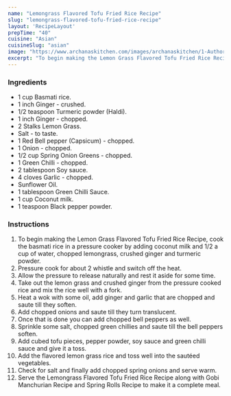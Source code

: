 ---
name: "Lemongrass Flavored Tofu Fried Rice Recipe"
slug: "lemongrass-flavored-tofu-fried-rice-recipe"
layout: 'RecipeLayout'
prepTime: "40"
cuisine: "Asian"
cuisineSlug: "asian"
image: "https://www.archanaskitchen.com/images/archanaskitchen/1-Author/sibyl-archanaskitchen.com/Lemon_Grass_Flavored_Tofu_Fried_Rice_Recipe.jpg"
excerpt: "To begin making the Lemon Grass Flavored Tofu Fried Rice Recipe, cook the basmati rice in a pressure cooker by adding coconut milk and 12 a cup of water, chopped lemongrass, crushed ginger and turmeric powder"
---

### Ingredients

- 1 cup Basmati rice.
- 1 inch Ginger - crushed.
- 1/2 teaspoon Turmeric powder (Haldi).
- 1 inch Ginger - chopped.
- 2 Stalks Lemon Grass.
- Salt - to taste.
- 1 Red Bell pepper (Capsicum) - chopped.
- 1 Onion - chopped.
- 1/2 cup Spring Onion Greens - chopped.
- 1 Green Chilli - chopped.
- 2 tablespoon Soy sauce.
- 4 cloves Garlic - chopped.
- Sunflower Oil.
- 1 tablespoon Green Chilli Sauce.
- 1 cup Coconut milk.
- 1 teaspoon Black pepper powder.

### Instructions

1. To begin making the Lemon Grass Flavored Tofu Fried Rice Recipe, cook the basmati rice in a pressure cooker by adding coconut milk and 1/2 a cup of water, chopped lemongrass, crushed ginger and turmeric powder.
1. Pressure cook for about 2 whistle and switch off the heat.
1. Allow the pressure to release naturally and rest it aside for some time.
1. Take out the lemon grass and crushed ginger from the pressure cooked rice and mix the rice well with a fork.
1. Heat a wok with some oil, add ginger and garlic that are chopped and saute till they soften.
1. Add chopped onions and saute till they turn translucent.
1. Once that is done you can add chopped bell peppers as well.
1. Sprinkle some salt, chopped green chillies and saute till the bell peppers soften.
1. Add cubed tofu pieces, pepper powder, soy sauce and green chilli sauce and give it a toss.
1. Add the flavored lemon grass rice and toss well into the sautéed vegetables.
1. Check for salt and finally add chopped spring onions and serve warm.
1. Serve the Lemongrass Flavored Tofu Fried Rice Recipe along with Gobi Manchurian Recipe and Spring Rolls Recipe to make it a complete meal.

